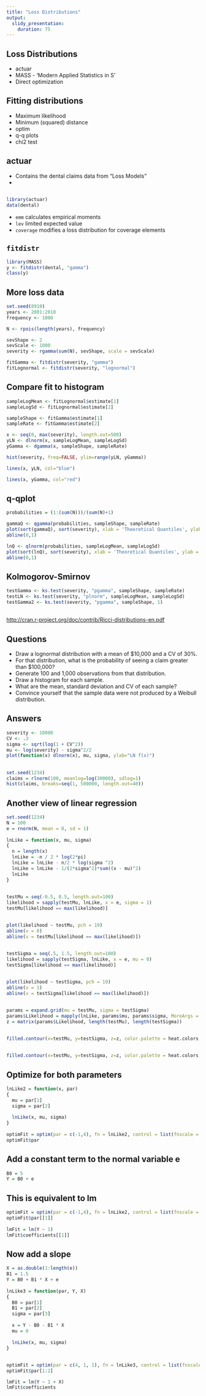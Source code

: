 ```yaml
---
title: "Loss Distributions"
output:
  slidy_presentation:
    duration: 75
---
```


## Loss Distributions
  
* actuar
* MASS - 'Modern Applied Statistics in S'
* Direct optimization

## Fitting distributions
  
* Maximum likelihood
* Minimum (squared) distance
* optim
* q-q plots
* chi2 test

## actuar

* Contains the dental claims data from "Loss Models"
* 

##
```r
library(actuar)
data(dental)
```

* `emm` calculates empirical moments
* `lev` limited expected value
* `coverage` modifies a loss distribution for coverage elements

## `fitdistr`

```r
library(MASS)
y <- fitdistr(dental, "gamma")
class(y)
```

## More loss data

```r
set.seed(8910)
years <- 2001:2010
frequency <- 1000

N <- rpois(length(years), frequency)

sevShape <- 2
sevScale <- 1000
severity <- rgamma(sum(N), sevShape, scale = sevScale)

fitGamma <- fitdistr(severity, "gamma")
fitLognormal <- fitdistr(severity, "lognormal")
```

## Compare fit to histogram

```r
sampleLogMean <- fitLognormal$estimate[1]
sampleLogSd <- fitLognormal$estimate[2]

sampleShape <- fitGamma$estimate[1]
sampleRate <- fitGamma$estimate[2]

x <- seq(0, max(severity), length.out=500)
yLN <- dlnorm(x, sampleLogMean, sampleLogSd)
yGamma <- dgamma(x, sampleShape, sampleRate)

hist(severity, freq=FALSE, ylim=range(yLN, yGamma))

lines(x, yLN, col="blue")

lines(x, yGamma, col="red")
```

## q-qplot

```r
probabilities = (1:(sum(N)))/(sum(N)+1)

gammaQ <- qgamma(probabilities, sampleShape, sampleRate)
plot(sort(gammaQ), sort(severity), xlab = 'Theoretical Quantiles', ylab = 'Sample Quantiles', pch=19)
abline(0,1)

lnQ <- qlnorm(probabilities, sampleLogMean, sampleLogSd)
plot(sort(lnQ), sort(severity), xlab = 'Theoretical Quantiles', ylab = 'Sample Quantiles', pch=19)
abline(0,1)
```

## Kolmogorov-Smirnov

```r
testGamma <- ks.test(severity, "pgamma", sampleShape, sampleRate)
testLN <- ks.test(severity, "plnorm", sampleLogMean, sampleLogSd)
testGamma2 <- ks.test(severity, "pgamma", sampleShape, 1)
```

##

[http://cran.r-project.org/doc/contrib/Ricci-distributions-en.pdf](http://cran.r-project.org/doc/contrib/Ricci-distributions-en.pdf)

## Questions

* Draw a lognormal distribution with a mean of $10,000 and a CV of 30%.
* For that distribution, what is the probability of seeing a claim greater than $100,000?
* Generate 100 and 1,000 observations from that distribution.
* Draw a histogram for each sample.
* What are the mean, standard deviation and CV of each sample?
* Convince yourself that the sample data were not produced by a Weibull distribution.

## Answers

```r
severity <- 10000
CV <- .3
sigma <- sqrt(log(1 + CV^2))
mu <- log(severity) - sigma^2/2
plot(function(x) dlnorm(x), mu, sigma, ylab="LN f(x)")
```

##

```r
set.seed(1234)
claims = rlnorm(100, meanlog=log(30000), sdlog=1)
hist(claims, breaks=seq(1, 500000, length.out=40))
```

## Another view of linear regression
```r
set.seed(1234)
N = 100
e = rnorm(N, mean = 0, sd = 1)
 
lnLike = function(x, mu, sigma)
{
  n = length(x)
  lnLike = -n / 2 * log(2*pi)
  lnLike = lnLike - n/2 * log(sigma ^2)
  lnLike = lnLike - 1/(2*sigma^2)*sum((x - mu)^2)
  lnLike
}
```

##
```r
testMu = seq(-0.5, 0.5, length.out=100)
likelihood = sapply(testMu, lnLike, x = e, sigma = 1)
testMu[likelihood == max(likelihood)]
``` 

##
```r
plot(likelihood ~ testMu, pch = 19)
abline(v = 0)
abline(v = testMu[likelihood == max(likelihood)])
```

##
```r
testSigma = seq(.5, 1.5, length.out=100)
likelihood = sapply(testSigma, lnLike, x = e, mu = 0)
testSigma[likelihood == max(likelihood)]
```

##
```r
plot(likelihood ~ testSigma, pch = 19)
abline(v = 1)
abline(v = testSigma[likelihood == max(likelihood)])
```

##
```r
params = expand.grid(mu = testMu, sigma = testSigma)
params$Likelihood = mapply(lnLike, params$mu, params$sigma, MoreArgs = list(x = e))
z = matrix(params$Likelihood, length(testMu), length(testSigma))
```

##
```r
filled.contour(x=testMu, y=testSigma, z=z, color.palette = heat.colors, xlab = "mu", ylab = "sigma")
```

##
```r
filled.contour(x=testMu, y=testSigma, z=z, color.palette = heat.colors, xlab = "mu", ylab = "sigma")
```

## Optimize for both parameters
```r
lnLike2 = function(x, par)
{
  mu = par[1]
  sigma = par[2]
  
  lnLike(x, mu, sigma)
}
 
optimFit = optim(par = c(-1,4), fn = lnLike2, control = list(fnscale = -1), x = e)
optimFit$par
```

## Add a constant term to the normal variable e
```r
B0 = 5
Y = B0 + e
```

## This is equivalent to lm
```r
optimFit = optim(par = c(-1,4), fn = lnLike2, control = list(fnscale = -1), x = Y)
optimFit$par[[1]]
 
lmFit = lm(Y ~ 1)
lmFit$coefficients[[1]]
```

## Now add a slope
```r
X = as.double(1:length(e))
B1 = 1.5
Y = B0 + B1 * X + e
 
lnLike3 = function(par, Y, X)
{
  B0 = par[1]
  B1 = par[2]
  sigma = par[3]
  
  x = Y - B0 - B1 * X
  mu = 0
  
  lnLike(x, mu, sigma) 
}
```

##

```r
optimFit = optim(par = c(4, 1, 1), fn = lnLike3, control = list(fnscale = -1), Y = Y, X = X)
optimFit$par[1:2]

lmFit = lm(Y ~ 1 + X)
lmFit$coefficients
```
